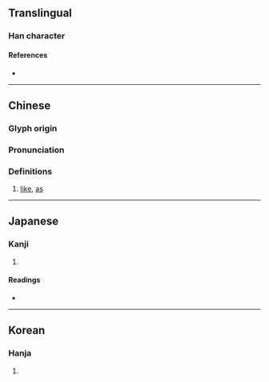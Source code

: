 {{also|伣}}
{{character info}}
==Translingual==

===Han character===
{{Han char|rn=9|rad=人|as=07|sn=9|four=26210|canj=OBUU|ids=⿰亻見}}

====References====
* {{Han ref|kx=0104.280|dkj=00686|dj=0221.120|hdz=10161.010|uh=4FD4|ud=20436|bh=CDE4|bd=52708}}

----

==Chinese==
{{zh-forms|s=伣}}

===Glyph origin===
{{Han etym}}

===Pronunciation===
{{zh-pron
|m=xiàn
|c=jin5
|mc=y
|oc=y
|ma=
|cat=adv
}}

===Definitions===
{{zh-hanzi}}

# {{lb|zh|archaic}} [[like]], [[as]]

----

==Japanese==

===Kanji===
{{ja-kanji|grade=|rs=人07}}

# {{rfdef|ja|sort=人07}}

====Readings====
* {{ja-readings
|goon=けん, げん
|kanon=けん
|kun=うかが-う, たと-える}}

----

==Korean==

===Hanja===
{{ko-hanja|hangeul=현|rv=hyeon|mr=hyŏn}}

# {{rfdef|ko|sort=人07}}